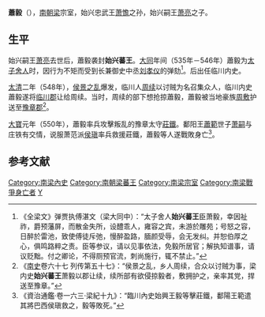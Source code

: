 {{東亞男性歷史人物
|名稱=始兴王
|身份=南梁宗室
|前任= 
|繼任= 
|畫像=
|姓名=萧毅
|字=
|官職=临川内史
|封爵=始兴蕃王
|出生年=
|出生地=
|婚年=
|逝世年=[[南朝梁|南朝梁]][[大寶_(南梁)|大寶]]元年（550年）
|逝世地=[[江州_(西晉)|江州]][[豫章郡|豫章郡]][[南昌縣|南昌縣]]
|諡號=
|墳墓=
|注釋=}}
'''蕭毅'''（{{bd|6世紀||550年||catIdx=X}}），[[南朝梁|南朝梁]]宗室，始兴忠武王[[萧憺|萧憺]]之孙，始兴嗣王[[萧亮_(南梁)|萧亮]]之子。

==生平==
始兴嗣王[[萧亮_(南梁)|萧亮]]去世后，蕭毅袭封'''始兴蕃王'''。[[大同_(南梁)|大同]]年间（535年－546年）蕭毅为[[太子舍人|太子舍人]]时，因行为不矩而受到长兼御史中丞[[刘孝仪|刘孝仪]]的弹劾<ref>《全梁文》弹贾执傅湛文（梁大同中）：“太子舍人'''始兴蕃王'''臣萧毅，幸因祉祚，爵预藩屏，而散金失所，设醴乖人，雍容之宾，未游於雕苑；号怒之容，日醉於雷池，致使傅徒斥弛，慢醉盈路，腼颜受辱，会无发纠。并恕伯厚之心，俱鸣路粹之责。臣等参议，请以见事依法，免毅所居官；解执知谱事，请议贬黜。付之卿论，不得厕预官流，刺尚施行，辄不禁止。”</ref>。后出任临川内史。

[[太清|太清]]二年（548年），[[侯景之乱|侯景之乱]]爆发，临川人[[周续|周续]]以讨贼为名召集众人，临川内史蕭毅遂将[[临川郡|临川郡]]让给周续。当时，周续的部下想抢掠蕭毅，蕭毅被当地豪族[[周敷_(南朝)|周敷]]护送至[[豫章郡|豫章郡]]<ref>《[[南史|南史]]卷六十七 列传第五十七》：“侯景之乱，乡人周续，合众以讨贼为事，梁内史'''始兴蕃王'''萧毅以郡让续，续所部有欲侵掠毅者，敷拥护之，亲率其党，捍送至豫章。”</ref>。

[[大寶_(南梁)|大寶]]元年（550年），蕭毅率兵攻擊叛乱的豫章太守[[莊鐵|莊鐵]]。鄱阳王[[蕭範|蕭範]]世子[[萧嗣|萧嗣]]与庄铁有交情，说服萧范派[[侯瑱|侯瑱]]率兵救援莊鐵，蕭毅等人遂戰敗身亡<ref>《資治通鑑·卷一六三·梁紀十九》：“臨川內史始興王毅等擊莊鐵，鄱陽王範遣其將巴西侯瑱救之，毅等敗死。”</ref>。

==参考文献==
{{reflist|}}

[[Category:南梁內史|Category:南梁內史]]
[[Category:南朝梁蕃王|Category:南朝梁蕃王]]
[[Category:南梁宗室|Category:南梁宗室]]
[[Category:南梁戰爭身亡者|Category:南梁戰爭身亡者]]
[[Category:蘭陵蕭氏|Y]]